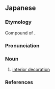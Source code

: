 ==Japanese==
{{ja-kanjitab|しつ|ない|そう|しょく|yomi=o}}

===Etymology===
Compound of {{compound|室内|tr1=shitsunai|t1=inside a room, indoor|装飾|tr2=sōshoku|t2=decoration|lang=ja|sort=しつないそうしょく}}.

===Pronunciation===
{{ja-pron|yomi=o|しつないそうしょく|acc=5|acc_ref=DJR}}

===Noun===
{{ja-noun|しつないそうしょく|hhira=しつないさうしょく}}

# [[interior decoration]]

===References===
<references/>